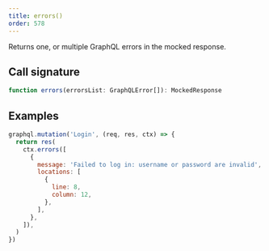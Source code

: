 ```yaml
---
title: errors()
order: 578
---
```


Returns one, or multiple GraphQL errors in the mocked response.

## Call signature

```ts
function errors(errorsList: GraphQLError[]): MockedResponse
```

## Examples

```js showLineNumbers focusedLines=3-11
graphql.mutation('Login', (req, res, ctx) => {
  return res(
    ctx.errors([
      {
        message: 'Failed to log in: username or password are invalid',
        locations: [
          {
            line: 8,
            column: 12,
          },
        ],
      },
    ]),
  )
})
```
